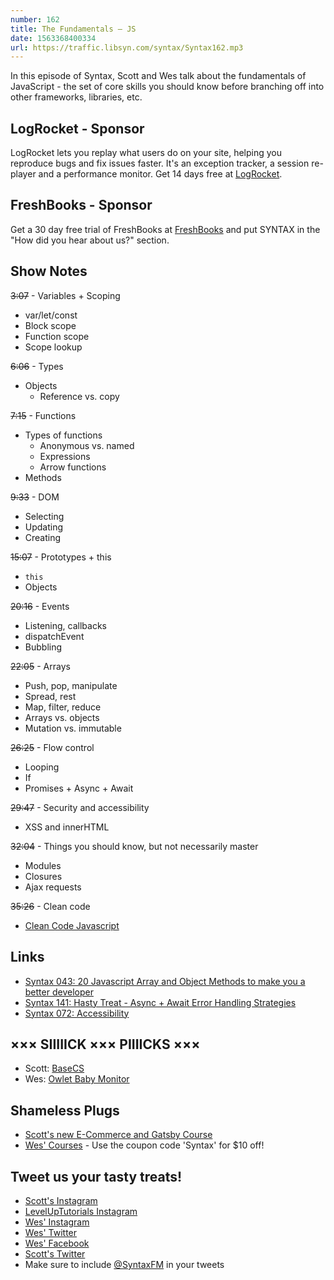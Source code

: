 ```yaml
---
number: 162
title: The Fundamentals — JS
date: 1563368400334
url: https://traffic.libsyn.com/syntax/Syntax162.mp3
---
```


In this episode of Syntax, Scott and Wes talk about the fundamentals of JavaScript - the set of core skills you should know before branching off into other frameworks, libraries, etc.

## LogRocket - Sponsor

LogRocket lets you replay what users do on your site, helping you reproduce bugs and fix issues faster. It's an exception tracker, a session re-player and a performance monitor. Get 14 days free at [LogRocket](https://logrocket.com/syntax).

## FreshBooks - Sponsor

Get a 30 day free trial of FreshBooks at [FreshBooks](https://freshbooks.com/syntax) and put SYNTAX in the "How did you hear about us?" section.

## Show Notes

~~3:07~~ - Variables + Scoping

* var/let/const
* Block scope
* Function scope
* Scope lookup

~~6:06~~ - Types

* Objects
    * Reference vs. copy

~~7:15~~ - Functions

* Types of functions
    * Anonymous vs. named
    * Expressions
    * Arrow functions
* Methods

~~9:33~~ - DOM

* Selecting
* Updating
* Creating

~~15:07~~ - Prototypes + this

* `this`
* Objects

~~20:16~~ - Events

* Listening, callbacks
* dispatchEvent
* Bubbling

~~22:05~~ - Arrays

* Push, pop, manipulate
* Spread, rest
* Map, filter, reduce
* Arrays vs. objects
* Mutation vs. immutable

~~26:25~~ - Flow control

* Looping
* If
* Promises + Async + Await

~~29:47~~ - Security and accessibility

* XSS and innerHTML

~~32:04~~ - Things you should know, but not necessarily master

* Modules
* Closures
* Ajax requests

~~35:26~~ - Clean code

* [Clean Code Javascript](https://github.com/ryanmcdermott/clean-code-javascript)

## Links
* [Syntax 043: 20 Javascript Array and Object Methods to make you a better developer](https://syntax.fm/show/043/20-javascript-array-and-object-methods-to-make-you-a-better-developer)
* [Syntax 141: Hasty Treat - Async + Await Error Handling Strategies](https://syntax.fm/show/141/hasty-treat-async-await-error-handling-strategies)
* [Syntax 072: Accessibility](https://syntax.fm/show/072/accessibility)

## ××× SIIIIICK ××× PIIIICKS ×××
* Scott: [BaseCS](https://www.codenewbie.org/basecs)
* Wes: [Owlet Baby Monitor](https://amzn.to/2Ruf8Ga)

## Shameless Plugs
* [Scott's new E-Commerce and Gatsby Course](https://www.leveluptutorials.com/pro)
* [Wes' Courses](https://wesbos.com/courses/) - Use the coupon code 'Syntax' for $10 off!

## Tweet us your tasty treats!
* [Scott's Instagram](https://www.instagram.com/stolinski/)
* [LevelUpTutorials Instagram](https://www.instagram.com/LevelUpTutorials/)
* [Wes' Instagram](https://www.instagram.com/wesbos/)
* [Wes' Twitter](https://twitter.com/wesbos)
* [Wes' Facebook](https://www.facebook.com/wesbos.developer)
* [Scott's Twitter](https://twitter.com/stolinski)
* Make sure to include [@SyntaxFM](https://twitter.com/SyntaxFM) in your tweets